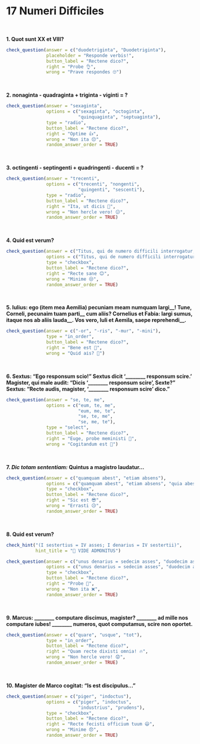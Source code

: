# 17 Numeri Difficiles

</br>

**1. Quot sunt XX et VIII?**

```r
check_question(answer = c("duodetriginta", "Duodetriginta"),
               placeholder = "Responde verbis!",
               button_label = "Rectene dico?",
               right = "Probe 👌",
               wrong = "Prave respondes 🙄")
```

</br>

**2. nonaginta - quadraginta + triginta - viginti = ?**

```r
check_question(answer = "sexaginta",
               options = c("sexaginta", "octoginta", 
                           "quinquaginta", "septuaginta"),
               type = "radio",
               button_label = "Rectene dico?",
               right = "Optime 👍",
               wrong = "Non ita 😔",
               random_answer_order = TRUE)
```

</br>

**3. octingenti - septingenti + quadringenti - ducenti = ? **

```r
check_question(answer = "trecenti",
               options = c("trecenti", "nongenti", 
                           "quingenti", "sescenti"),
               type = "radio",
               button_label = "Rectene dico?",
               right = "Ita, ut dicis 👏",
               wrong = "Non hercle vero! 😕",
               random_answer_order = TRUE)
```

</br>

**4. Quid est verum?**

```r
check_question(answer = c("Titus, qui de numero difficili interrogatur, responsum incertum dat", "Marcus saepe prave respondet"),
               options = c("Titus, qui de numero difficili interrogatur, responsum incertum dat", "Marcus saepe prave respondet", "Quisque discipulus computare nescit", "Sextus numquam recte respondet"),
               type = "checkbox",
               button_label = "Rectene dico?",
               right = "Recte sane 😊",
               wrong = "Minime 😒",
               random_answer_order = TRUE)
```

</br>

**5. Iulius: ego (item mea Aemilia) pecuniam meam numquam largi\_\_! Tune, Corneli, pecunaim tuam parti\_\_ cum aliis? Cornelius et Fabia: largi sumus, itaque nos ab aliis lauda\_\_. Vos vero, Iuli et Aemila, saepe reprehendi\_\_.**

```r
check_question(answer = c("-or", "-ris", "-mur", "-mini"), 
               type = "in_order",
               button_label = "Rectene dico?",
               right = "Bene est 🤩",
               wrong = "Quid ais? 🤨")
```

</br>

**6. Sextus: "Ego responsum scio!" Sextus dicit '________ responsum scire.' Magister, qui male audit: "Dicis '________ responsum scire', Sexte?" Sextus: "Recte audis, magister, '________ responsum scire' dico."**

```r
check_question(answer = "se, te, me",
               options = c("eum, te, me", 
                           "eum, me, te", 
                           "se, te, me", 
                           "se, me, te"),
               type = "select",
               button_label = "Rectene dico?",
               right = "Euge, probe meministi 🥳",
               wrong = "Cogitandum est 🤔")
```

</br>

**7. *Dic totam sententiam:* Quintus a magistro laudatur...**

```r
check_question(answer = c("quamquam abest", "etiam absens"),
               options = c("quamquam abest", "etiam absens", "quia abest", "is enim abest"),
               type = "checkbox",
               button_label = "Rectene dico?",
               right = "Sic est 😎",
               wrong = "Errasti 😥",
               random_answer_order = TRUE)
```

</br>

**8. Quid est verum?**

```r
check_hint("(I sestertius = IV asses; I denarius = IV sestertii)",
           hint_title = "🔎 VIDE ADMONITUS")
```

```r
check_question(answer = c("unus denarius = sedecim asses", "duodecim asses = tres sestertii"),
               options = c("unus denarius = sedecim asses", "duodecim asses = tres sestertii", "quattuordecim asses = quattuor sestertii", "duo denarii = septendecim sestertii"),
               type = "checkbox",
               button_label = "Rectene dico?",
               right = "Probe 💯",
               wrong = "Non ita ❌",
               random_answer_order = TRUE)
```

</br>

**9. Marcus: ________ computare discimus, magister? ________ ad mille nos computare iubes! ________ numeros, quot computamus, scire non oportet.**

```r
check_question(answer = c("quare", "usque", "tot"), 
               type = "in_order",
               button_label = "Rectene dico?",
               right = "Quam recte dixisti omnia! 🔥",
               wrong = "Non hercle vero! 😟",
               random_answer_order = TRUE)
```

</br>

**10. Magister de Marco cogitat: "Is est discipulus..."**

```r
check_question(answer = c("piger", "indoctus"),
               options = c("piger", "indoctus", 
                           "industrius", "prudens"),
               type = "checkbox",
               button_label = "Rectene dico?",
               right = "Recte fecisti officium tuum 😃",
               wrong = "Minime 😞",
               random_answer_order = TRUE)
```

</br>
